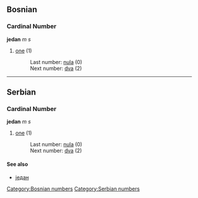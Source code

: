 ==Bosnian==
===Cardinal Number===
'''jedan''' ''m s''
#[[one]] (1)
#:Last number: [[nula]] (0)
#:Next number: [[dva]] (2)
[[Category:Bosnian numbers]]

----

==Serbian==
===Cardinal Number===
'''jedan''' ''m s''
#[[one]] (1)
#:Last number: [[nula]] (0)
#:Next number: [[dva]] (2)
====See also====
*[[један]]
[[Category:Serbian numbers]]